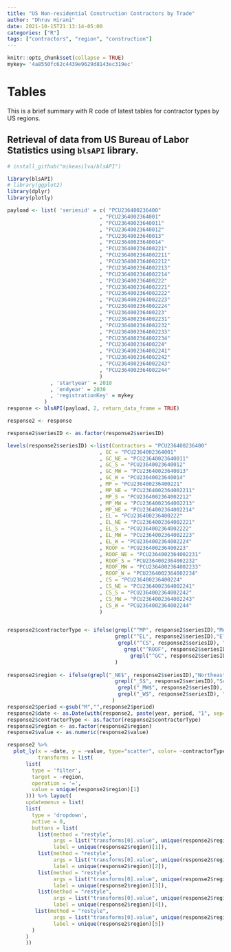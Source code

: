 ```yaml
---
title: "US Non-residential Construction Contractors by Trade"
author: "Dhruv Hirani"
date: 2021-10-15T21:13:14-05:00
categories: ["R"]
tags: ["contractors", "region", "construction"]
---
```

  
```r
knitr::opts_chunk$set(collapse = TRUE)
mykey= '4a8550fc62c4439e9629d8143ec319ec'

```

# Tables

This is a brief summary with R code of latest tables for contractor types by US regions.

## Retrieval of data from US Bureau of Labor Statistics using `blsAPI` library.

```r
# install_github("mikeasilva/blsAPI")

library(blsAPI)
# library(ggplot2)
library(dplyr)
library(plotly)

payload <- list( 'seriesid' = c( "PCU236400236400"
                              , "PCU2364002364001"
                              , "PCU23640023640011"
                              , "PCU23640023640012"
                              , "PCU23640023640013"
                              , "PCU23640023640014"
                              , "PCU236400236400221"
                              , "PCU2364002364002211"
                              , "PCU2364002364002212"
                              , "PCU2364002364002213"
                              , "PCU2364002364002214"
                              , "PCU236400236400222"
                              , "PCU2364002364002221"
                              , "PCU2364002364002222"
                              , "PCU2364002364002223"
                              , "PCU2364002364002224"
                              , "PCU236400236400223"
                              , "PCU2364002364002231"
                              , "PCU2364002364002232"
                              , "PCU2364002364002233"
                              , "PCU2364002364002234"
                              , "PCU236400236400224"
                              , "PCU2364002364002241"
                              , "PCU2364002364002242"
                              , "PCU2364002364002243"
                              , "PCU2364002364002244"
                              )
              , 'startyear' = 2010
              , 'endyear' = 2030
              , 'registrationKey' = mykey
            )
response <- blsAPI(payload, 2, return_data_frame = TRUE)

response2 <- response

response2$seriesID <- as.factor(response2$seriesID)

levels(response2$seriesID) <-list(Contractors = "PCU236400236400"
                              , GC = "PCU2364002364001"
                              , GC_NE = "PCU23640023640011"
                              , GC_S = "PCU23640023640012"
                              , GC_MW = "PCU23640023640013"
                              , GC_W = "PCU23640023640014"
                              , MP = "PCU236400236400221"
                              , MP_NE = "PCU2364002364002211"
                              , MP_S = "PCU2364002364002212"
                              , MP_MW = "PCU2364002364002213"
                              , MP_NE = "PCU2364002364002214"
                              , EL = "PCU236400236400222"
                              , EL_NE = "PCU2364002364002221"
                              , EL_S = "PCU2364002364002222"
                              , EL_MW = "PCU2364002364002223"
                              , EL_W = "PCU2364002364002224"
                              , ROOF = "PCU236400236400223"
                              , ROOF_NE = "PCU2364002364002231"
                              , ROOF_S = "PCU2364002364002232"
                              , ROOF_MW = "PCU2364002364002233"
                              , ROOF_W = "PCU2364002364002234"
                              , CS = "PCU236400236400224"
                              , CS_NE = "PCU2364002364002241"
                              , CS_S = "PCU2364002364002242"
                              , CS_MW = "PCU2364002364002243"
                              , CS_W = "PCU2364002364002244"
                              )


response2$contractorType <- ifelse(grepl("^MP", response2$seriesID),"Mechanical & Plumbing", ifelse(
                                   grepl("^EL", response2$seriesID),"Electrical", ifelse(
                                    grepl("^CS", response2$seriesID), "Concrete and Structural",ifelse(
                                      grepl("^ROOF", response2$seriesID),"Roofing", ifelse(
                                        grepl("^GC", response2$seriesID),"General Contractor", "All Contractors"))))
                                   )
                                         
response2$region <- ifelse(grepl("_NE$", response2$seriesID),"Northeast", ifelse(
                                   grepl("_S$", response2$seriesID),"South", ifelse(
                                    grepl("_MW$", response2$seriesID), "Midwest", ifelse(
                                    grepl("_W$", response2$seriesID), "West", "All")))
                                  )
response2$period <-gsub("M","",response2$period)
response2$date <- as.Date(with(response2, paste(year, period, "1", sep="-")), "%Y-%m-%d")
response2$contractorType <- as.factor(response2$contractorType)
response2$region <- as.factor(response2$region)
response2$value <- as.numeric(response2$value)

response2 %>%
  plot_ly(x = ~date, y = ~value, type="scatter", color= ~contractorType, mode = 'lines+markers',
          transforms = list(
      list(
        type = 'filter',
        target = ~region,
        operation = '=',
        value = unique(response2$region)[1]
      ))) %>% layout(
      updatemenus = list(
      list(
        type = 'dropdown',
        active = 0,
        buttons = list(
          list(method = "restyle",
               args = list("transforms[0].value", unique(response2$region)[1]),
               label = unique(response2$region)[1]),
          list(method = "restyle",
               args = list("transforms[0].value", unique(response2$region)[2]),
               label = unique(response2$region)[2]),
          list(method = "restyle",
               args = list("transforms[0].value", unique(response2$region)[3]),
               label = unique(response2$region)[3]),
          list(method = "restyle",
               args = list("transforms[0].value", unique(response2$region)[4]),
               label = unique(response2$region)[4]),
         list(method = "restyle",
               args = list("transforms[0].value", unique(response2$region)[5]),
               label = unique(response2$region)[5])
        )
      )
      ))


```

